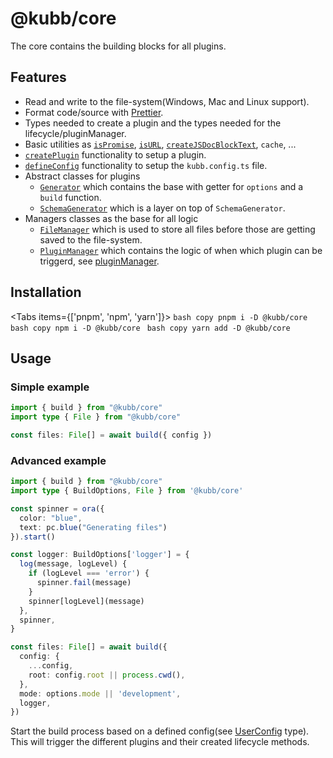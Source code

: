 
# @kubb/core

The core contains the building blocks for all plugins.

## Features
- Read and write to the file-system(Windows, Mac and Linux support).
- Format code/source with [Prettier](https://prettier.io/).
- Types needed to create a plugin and the types needed for the lifecycle/pluginManager.
- Basic utilities as [`isPromise`](https://github.com/stijnvanhulle/kubb/blob/main/packages/core/src/utils/isPromise.ts), [`isURL`](https://github.com/stijnvanhulle/kubb/blob/main/packages/core/src/utils/isURL.ts), [`createJSDocBlockText`](https://github.com/stijnvanhulle/kubb/blob/main/packages/core/src/utils/createJSDocBlockText.ts), `cache`, ...
- [`createPlugin`](https://github.com/stijnvanhulle/kubb/blob/main/packages/core/src/plugin.ts) functionality to setup a plugin.
- [`defineConfig`](https://github.com/stijnvanhulle/kubb/blob/main/packages/core/src/config.ts) functionality to setup the `kubb.config.ts` file.
- Abstract classes for plugins
  - [`Generator`](https://github.com/stijnvanhulle/kubb/blob/main/packages/core/src/generators/Generator.ts) which contains the base with getter for `options` and a `build` function.
  - [`SchemaGenerator`](https://github.com/stijnvanhulle/kubb/blob/main/packages/core/src/generators/SchemaGenerator.ts) which is a layer on top of `SchemaGenerator`.
- Managers classes as the base for all logic
  - [`FileManager`](https://github.com/stijnvanhulle/kubb/blob/main/packages/core/src/managers/fileManager/FileManager.ts) which is used to store all files before those are getting saved to the file-system.
  - [`PluginManager`](https://github.com/stijnvanhulle/kubb/blob/main/packages/core/src/managers/pluginManager/PluginManager.ts) which contains the logic of when which plugin can be triggerd, see [pluginManager](/plugins/core/pluginManager).

## Installation

<Tabs items={['pnpm', 'npm', 'yarn']}>
  <Tab>
    ```bash copy
    pnpm i -D @kubb/core
    ```
  </Tab>
    <Tab>
    ```bash copy
    npm i -D @kubb/core
    ```
  </Tab>
    <Tab>
    ```bash copy
    yarn add -D @kubb/core
    ```
  </Tab>
</Tabs>


## Usage

### Simple example

```typescript
import { build } from "@kubb/core"
import type { File } from "@kubb/core"

const files: File[] = await build({ config })
```

### Advanced example

```typescript
import { build } from "@kubb/core"
import type { BuildOptions, File } from '@kubb/core'

const spinner = ora({
  color: "blue",
  text: pc.blue("Generating files")
}).start()

const logger: BuildOptions['logger'] = {
  log(message, logLevel) {
    if (logLevel === 'error') {
      spinner.fail(message)
    }
    spinner[logLevel](message)
  },
  spinner,
}

const files: File[] = await build({
  config: {
    ...config,
    root: config.root || process.cwd(),
  },
  mode: options.mode || 'development',
  logger,
})
```

Start the build process based on a defined config(see [UserConfig](https://github.com/stijnvanhulle/kubb/blob/main/packages/core/src/config.ts) type). 
This will trigger the different plugins and their created lifecycle methods.
